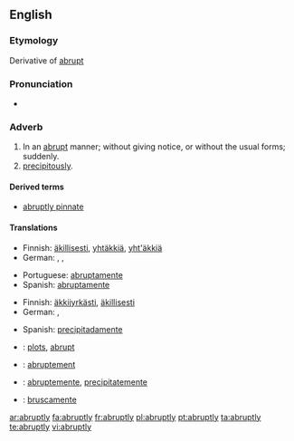 ==English==

===Etymology===
Derivative of [[abrupt]]

===Pronunciation===
*{{audio|en-us-abruptly.ogg|Audio (US)}}

===Adverb===
{{en-adv}}

# In an [[abrupt]] manner; without giving notice, or without the usual forms; suddenly.
# [[precipitously]].

====Derived terms====
*[[abruptly pinnate]]

====Translations====
{{trans-top|in an abrupt manner}}
* Finnish: [[äkillisesti]], [[yhtäkkiä]], [[yht'äkkiä]]
* German: {{t+|de|abrupt}}, {{t+|de|plötzlich}}, {{t+|de|unerwartet}}
{{trans-mid}}
* Portuguese: [[abruptamente]]
* Spanish: [[abruptamente]]
{{trans-bottom}}

{{trans-top|precipitously}}
* Finnish: [[äkkijyrkkä|äkkijyrkästi]], [[äkillinen|äkillisesti]]
* German: {{t+|de|abgerissen}}, {{t+|de|abschüssig}}
{{trans-mid}}
* Spanish: [[precipitadamente]]
{{trans-bottom}}

{{checktrans-top}}
*{{ttbc|Dutch}}: [[plots]], [[abrupt]]
*{{ttbc|French}}: [[abruptement]]
{{trans-mid}}
*{{ttbc|Interlingua}}: [[abruptemente]], [[precipitatemente]]
*{{ttbc|Italian}}: [[bruscamente]]
{{trans-bottom}}

[[ar:abruptly]]
[[fa:abruptly]]
[[fr:abruptly]]
[[pl:abruptly]]
[[pt:abruptly]]
[[ta:abruptly]]
[[te:abruptly]]
[[vi:abruptly]]